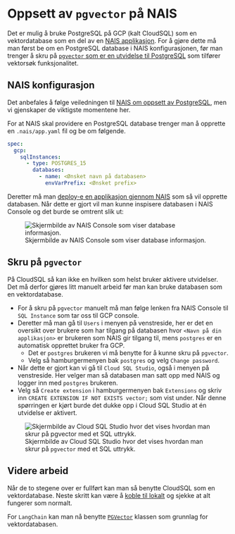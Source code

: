 # Oppsett av `pgvector` på NAIS {#sec-oppsett-pgvector}

Det er mulig å bruke PostgreSQL på GCP (kalt CloudSQL) som en vektordatabase som
en del av en [NAIS applikasjon][nais_postgres]. For å gjøre dette må man først
be om en PostgreSQL database i NAIS konfigurasjonen, før man trenger å skru på
[`pgvector` som er en utvidelse til PostgreSQL][pgvector] som tilfører vektorsøk
funksjonalitet.

## NAIS konfigurasjon

Det anbefales å følge veiledningen til [NAIS om oppsett av
PostgreSQL][nais_postgres], men vi gjenskaper de viktigste momentene her.

For at NAIS skal providere en PostgreSQL database trenger man å opprette en
`.nais/app.yaml` fil og be om følgende.

```yaml
spec:
  gcp:
    sqlInstances:
      - type: POSTGRES_15
        databases:
          - name: <Ønsket navn på databasen>
            envVarPrefix: <Ønsket prefix>
```

Deretter må man [deploy-e en applikasjon gjennom NAIS][nais_deploy] som så vil
opprette databasen. Når dette er gjort vil man kunne inspisere databasen i NAIS
Console og det burde se omtrent slik ut:

![Skjermbilde av NAIS Console som viser database
informasjon.](../assets/images/nais_postgres.png)

## Skru på `pgvector`

På CloudSQL så kan ikke en hvilken som helst bruker aktivere utvidelser. Det må
derfor gjøres litt manuelt arbeid før man kan bruke databasen som en
vektordatabase.

- For å skru på `pgvector` manuelt må man følge lenken fra NAIS Console til `SQL
Instance` som tar oss til GCP console.
- Deretter må man gå til `Users` i menyen på venstreside, her er det en oversikt
over brukere som har tilgang på databasen hvor `<Navn på din applikasjon>` er
brukeren som NAIS gir tilgang til, mens `postgres` er en automatisk opprettet
bruker fra GCP.
    - Det er `postgres` brukeren vi må benytte for å kunne skru på `pgvector`.
    - Velg så hamburgermenyen bak `postgres` og velg `Change password`.
- Når dette er gjort kan vi gå til `Cloud SQL Studio`, også i menyen på
venstreside. Her velger man så databasen man satt opp med NAIS og logger inn med
`postgres` brukeren.
- Velg så `Create extension` i hamburgermenyen bak `Extensions` og skriv inn
`CREATE EXTENSION IF NOT EXISTS vector;` som vist under. Når denne spørringen er
kjørt burde det dukke opp i Cloud SQL Studio at én utvidelse er aktivert.

![Skjermbilde av Cloud SQL Studio hvor det vises hvordan man skrur på `pgvector`
med et SQL uttrykk.](../assets/images/gcp_enable_pgvector.png)

## Videre arbeid

Når de to stegene over er fullført kan man så benytte CloudSQL som en
vektordatabase. Neste skritt kan være å [koble til lokalt][nais_postgres_local]
og sjekke at alt fungerer som normalt.

For `LangChain` kan man nå benytte [`PGVector`][langchain_pgvector] klassen som
grunnlag for vektordatabasen.

[nais_deploy]: https://docs.nais.io/how-to-guides/github-action/
[nais_postgres]: https://docs.nais.io/how-to-guides/persistence/postgres/
[nais_postgres_local]: https://docs.nais.io/how-to-guides/persistence/postgres/#personal-database-access
[pgvector]: https://github.com/pgvector/pgvector
[langchain_pgvector]: https://python.langchain.com/docs/integrations/vectorstores/pgvector/